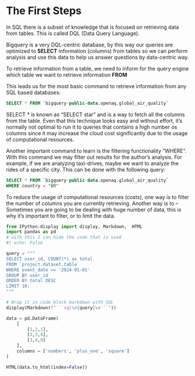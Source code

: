 # The First Steps

In SQL there is a subset of knowledge that is focused on retrieving data from tables. This is called DQL (Data Query Language). 

Bigquery is a very DQL-centric database, by this way our queries are optimized to **SELECT** information (columns) from tables so we can perform analysis and use this data to help us answer questions by data-centric way.

To retrieve information from a table, we need to inform for the query engine which table we want to retrieve information **FROM**

This leads us for the most basic command to retrieve information from any SQL based databases:

```sql
SELECT * FROM `bigquery-public-data.openaq.global_air_quality`
```

SELECT * is known as "SELECT star" and is a way to fetch all the columns from the table. Even that this technique looks easy and without effort, it's normally not optimal to run it to queries that contains a high number os columns since it may increase the cloud cost significantly due to the usage of computational resources.

<Add figure of bq making computations>

Another important command to learn is the filtering functionality "WHERE". With this command we may filter out results for the author's analysis. For example, if we are analyzing taxi-drives, maybe we want to analyze the rides of a specific city. This can be done with the following query:

```sql
SELECT * FROM `bigquery-public-data.openaq.global_air_quality`
WHERE country = "BR"
```
To reduce the usage of computational resources (costs), one way is to filter the number of columns you are currently retrieving. Another way is to 
-- Sometimes you are going to be dealing with huge number of data, this is why it's important to filter, or to limit the data.

```python
from IPython.display import display, Markdown,  HTML
import pandas as pd
# with this I can hide the code that is used
#| echo: False

query = """
SELECT user_id, COUNT(*) as total
FROM `project.dataset.table`
WHERE event_date >= '2024-01-01'
GROUP BY user_id
ORDER BY total DESC
LIMIT 10;
"""

# Wrap it in code block markdown with SQL
display(Markdown(f"```sql\n{query}\n```"))

data = pd.DataFrame(
    [
        [1,2,1],
        [2,3,4],
        [3,4,9]
    ],
    columns = ['numbers', 'plus_one', 'square']
)

HTML(data.to_html(index=False))
```